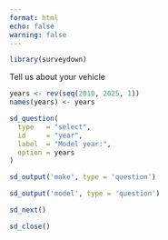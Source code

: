 ```yaml
---
format: html
echo: false
warning: false
---
```


```r
library(surveydown)
```

::: {#page1 .sd-page}

Tell us about your vehicle

```r
years <- rev(seq(2010, 2025, 1))
names(years) <- years

sd_question(
  type   = "select",
  id     = "year",
  label  = "Model year:",
  option = years
)

sd_output('make', type = 'question')

sd_output('model', type = 'question')

sd_next()
```

:::

::: {#end .sd-page}

```r
sd_close()
```

:::

